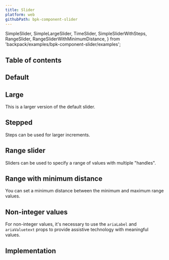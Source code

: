 ```yaml
---
title: Slider
platform: web
githubPath: bpk-component-slider
---
```



  SimpleSlider,
  SimpleLargeSlider,
  TimeSlider,
  SimpleSliderWithSteps,
  RangeSlider,
  RangeSliderWithMinimumDistance,
} from 'backpack/examples/bpk-component-slider/examples';

## Table of contents

## Default

<PresentationBlock>
  <SimpleSlider />
</PresentationBlock>

## Large

This is a larger version of the default slider.

<PresentationBlock>
  <SimpleLargeSlider />
</PresentationBlock>

## Stepped

Steps can be used for larger increments.

<PresentationBlock>
  <SimpleSliderWithSteps />
</PresentationBlock>

## Range slider

Sliders can be used to specify a range of values with multiple "handles".

<PresentationBlock>
  <RangeSlider />
</PresentationBlock>

## Range with minimum distance

You can set a minimum distance between the minimum and maximum range values.

<PresentationBlock>
  <RangeSliderWithMinimumDistance />
</PresentationBlock>

## Non-integer values

For non-integer values, it's necessary to use the `ariaLabel` and `ariaValuetext` props to provide assistive technology with meaningful values.

<PresentationBlock>
  <TimeSlider />
</PresentationBlock>

## Implementation

<Readme />
